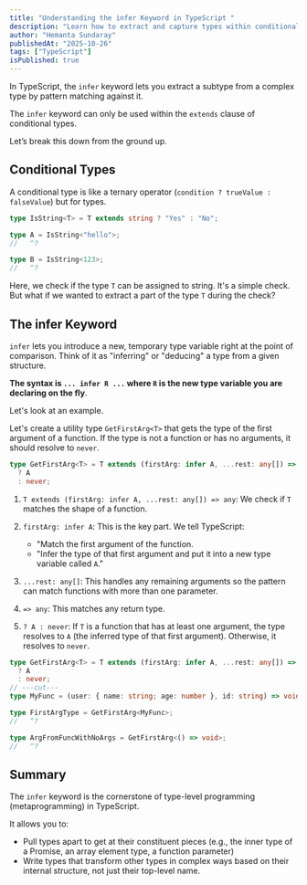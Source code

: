 ```yaml
---
title: "Understanding the infer Keyword in TypeScript "
description: "Learn how to extract and capture types within conditional types using the infer keyword."
author: "Hemanta Sundaray"
publishedAt: "2025-10-26"
tags: ["TypeScript"]
isPublished: true
---
```



In TypeScript, the `infer` keyword lets you extract a subtype from a complex type by pattern matching against it.

<Note>

The `infer` keyword can only be used within the `extends` clause of conditional types.

</Note>

Let’s break this down from the ground up.

## Conditional Types

A conditional type is like a ternary operator (`condition ? trueValue : falseValue`) but for types.

```ts twoslash title="TypeScript"
type IsString<T> = T extends string ? "Yes" : "No";

type A = IsString<"hello">;
//   ^?

type B = IsString<123>;
//   ^?
```

Here, we check if the type `T` can be assigned to string. It's a simple check. But what if we wanted to extract a part of the type `T` during the check?

## The infer Keyword

`infer` lets you introduce a new, temporary type variable right at the point of comparison. Think of it as "inferring" or "deducing" a type from a given structure.

**The syntax is `... infer R ...` where `R` is the new type variable you are declaring on the fly**.

Let's look at an example.

Let's create a utility type `GetFirstArg<T>` that gets the type of the first argument of a function. If the type is not a function or has no arguments, it should resolve to `never`.

```ts twoslash title="TypeScript"
type GetFirstArg<T> = T extends (firstArg: infer A, ...rest: any[]) => any
  ? A
  : never;
```

1. `T extends (firstArg: infer A, ...rest: any[]) => any`: We check if `T` matches the shape of a function.

2. `firstArg: infer A`: This is the key part. We tell TypeScript:
   - "Match the first argument of the function.
   - "Infer the type of that first argument and put it into a new type variable called `A`."

3. `...rest: any[]`: This handles any remaining arguments so the pattern can match functions with more than one parameter.

4. `=> any`: This matches any return type.

5. `? A : never`: If `T` is a function that has at least one argument, the type resolves to `A` (the inferred type of that first argument). Otherwise, it resolves to `never`.

```ts twoslash title="TypeScript"
type GetFirstArg<T> = T extends (firstArg: infer A, ...rest: any[]) => any
  ? A
  : never;
// ---cut---
type MyFunc = (user: { name: string; age: number }, id: string) => void;

type FirstArgType = GetFirstArg<MyFunc>;
//   ^?

type ArgFromFuncWithNoArgs = GetFirstArg<() => void>;
//   ^?
```

## Summary

The `infer` keyword is the cornerstone of type-level programming (metaprogramming) in TypeScript.

It allows you to:

- Pull types apart to get at their constituent pieces (e.g., the inner type of a Promise, an array element type, a function parameter)
- Write types that transform other types in complex ways based on their internal structure, not just their top-level name.

```

```
